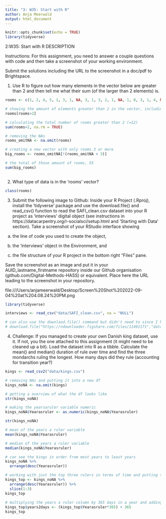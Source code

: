 ```yaml
---
title: "3: W35: Start with R"
author: Anja Meerwald 
output: html_document
---
```


```r
knitr::opts_chunk$set(echo = TRUE)
library(tidyverse)
```

2:W35: Start with R
DESCRIPTION

Instructions: For this assignment, you need to answer a couple questions with code and then take a screenshot of your working environment.

Submit the solutions including the URL to the screenshot in a doc/pdf to Brightspace.

1) Use R to figure out how many elements in the vector below are greater than 2 and then tell me what their sum (of the larger than 2 elements) is.

```r
rooms <- c(1, 2, 4, 5, 1, 3, 1, NA, 3, 1, 3, 2, 1, NA, 1, 8, 3, 1, 4, NA, 1, 3, 1, 2, 1, 7, 1, 9, 3, NA)
```


```r
# showing the amount of elements greater than 2 in the vector, including NAs
rooms[rooms>2]
```


```r
# calculating the total number of rooms greater than 2 (=12)
sum(rooms>2, na.rm = TRUE)
```


```r
# removing the NAs
rooms_omitNA <- na.omit(rooms)

# creating a new vector with only rooms 3 or more 
big_rooms <- rooms_omitNA[!(rooms_omitNA < 3)]

# the total of those amount of rooms, 55 
sum(big_rooms)
  
```

2) What type of data is in the 'rooms' vector?

```r
class(rooms)
```

3) Submit the following image to Github: Inside your R Project (.Rproj), install the 'tidyverse' package and use the download.file() and read_csv() function to read the SAFI_clean.csv dataset into your R project as 'interviews' digital object (see instructions in https://datacarpentry.org/r-socialsci/setup.html and 'Starting with Data' section). Take a screenshot of your RStudio interface showing

a) the line of code you used to create the object,

b) the 'interviews' object in the Environment, and

c) the file structure of your R project in the bottom right "Files" pane.

Save the screenshot as an image and put it in your AUID_lastname_firstname repository inside our Github organisation (github.com/Digital-Methods-HASS) or equivalent. Place here the URL leading to the screenshot in your repository.

file:///Users/anjameerwald/Desktop/Screen%20Shot%202022-09-04%20at%204.08.24%20PM.png

```r
library(tidyverse)

interviews <- read_csv("data/SAFI_clean.csv", na = "NULL")

# can also use the downlaod.file() command but didn't need to since I have the file already in my data folder 
# download.file("https://ndownloader.figshare.com/files/11492171","data/SAFI_clean.csv", mode = "wb")

```

4) Challenge: If you managed to create your own Danish king dataset, use it. If not, you the one attached to this assignment (it might need to be cleaned up a bit). Load the dataset into R as a tibble. Calculate the mean() and median() duration of rule over time and find the three mondarchs ruling the longest. How many days did they rule (accounting for transition year?)

```r
kings <- read_csv2("data/kings.csv")

# removing NAs and putting it into a new df 
kings_noNA <- na.omit(kings)

# getting a overview of what the df looks like 
str(kings_noNA)

# making the yearsaruler variable numeric 
kings_noNA$Yearasruler <- as.numeric(kings_noNA$Yearasruler)

str(kings_noNA)

# mean of the years a ruler variable 
mean(kings_noNA$Yearasruler) 

# median of the years a ruler variable 
median(kings_noNA$Yearasruler)

# can see the kings in order from most years to least years 
kings_noNA %>% 
  arrange(desc(Yearasruler))

# working with just the top three rulers in terms of time and putting them into their own data frame  
kings_top <- kings_noNA %>% 
  arrange(desc(Yearasruler)) %>% 
  slice(1:3)
kings_top
  
# multiplying the years a ruler column by 365 days in a year and adding another 365 for the transition year; also adding it to the kings top data frame  
kings_top$years2days <- (kings_top$Yearasruler*365) + 365
kings_top

```


